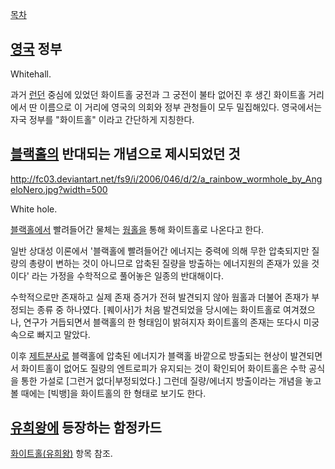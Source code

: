 [[목차]]

== [[영국]] 정부 ==
Whitehall.

과거 [[런던]] 중심에 있었던 화이트홀 궁전과 그 궁전이 불타 없어진 후 생긴 화이트홀 거리에서 딴 이름으로 이 거리에 영국의 의회와 정부 관청들이 모두 밀집해있다. 영국에서는 자국 정부를 "화이트홀" 이라고 간단하게 지칭한다. 

== [[블랙홀]]의 반대되는 개념으로 제시되었던 것 ==
http://fc03.deviantart.net/fs9/i/2006/046/d/2/a_rainbow_wormhole_by_AngeloNero.jpg?width=500

White hole.

[[블랙홀]]에서 빨려들어간 물체는 [[웜홀]]을 통해 화이트홀로 나온다고 한다.

일반 상대성 이론에서 '블랙홀에 빨려들어간 에너지는 중력에 의해 무한 압축되지만 질량의 총량이 변하는 것이 아니므로 압축된 질량을 방출하는 에너지원의 존재가 있을 것이다' 라는 가정을 수학적으로 풀어놓은 일종의 반대해이다.

수학적으로만 존재하고 실제 존재 증거가 전혀 발견되지 않아 웜홀과 더불어 존재가 부정되는 종류 중 하나였다. [퀘이사]가 처음 발견되었을 당시에는 화이트홀로 여겨졌으나, 연구가 거듭되면서 블랙홀의 한 형태임이 밝혀지자 화이트홀의 존재는 또다시 미궁 속으로 빠지고 말았다.

이후 [[제트]]분사로 블랙홀에 압축된 에너지가 블랙홀 바깥으로 방출되는 현상이 발견되면서 화이트홀이 없어도 질량의 엔트로피가 유지되는 것이 확인되어 화이트홀은 수학 공식을 통한 가설로 [그런거 없다|부정되었다.] 그런데 질량/에너지 방출이라는 개념을 놓고 볼 때에는 [빅뱅]을 화이트홀의 한 형태로 보기도 한다. 
== [[유희왕]]에 등장하는 함정카드 ==
[[화이트홀(유희왕)]] 항목 참조.
